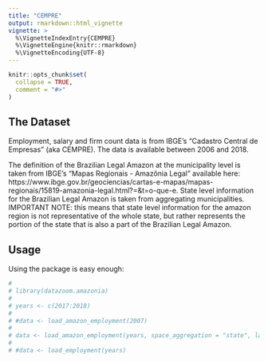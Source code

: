 ```yaml
---
title: "CEMPRE"
output: rmarkdown::html_vignette
vignette: >
  %\VignetteIndexEntry{CEMPRE}
  %\VignetteEngine{knitr::rmarkdown}
  %\VignetteEncoding{UTF-8}
---
```


```r
knitr::opts_chunk$set(
  collapse = TRUE,
  comment = "#>"
)
```

## The Dataset

Employment, salary and firm count data is from IBGE's "Cadastro Central de Empresas" (aka CEMPRE). The data is available between 2006 and 2018.

The definition of the Brazilian Legal Amazon at the municipality level is taken from IBGE's "Mapas Regionais - Amazônia Legal" available here: https://www.ibge.gov.br/geociencias/cartas-e-mapas/mapas-regionais/15819-amazonia-legal.html?=&t=o-que-e. State level information for the Brazilian Legal Amazon is taken from aggregating municipalities. IMPORTANT NOTE: this means that state level information for the amazon region is not representative of the whole state, but rather represents the portion of the state that is also a part of the Brazilian Legal Amazon.

## Usage

Using the package is easy enough:

```r
# 
# library(datazoom.amazonia)
# 
# years <- c(2017:2018)
# 
# #data <- load_amazon_employment(2007)
# 
# data <- load_amazon_employment(years, space_aggregation = "state", language = "pt")
# 
# #data <- load_employment(years)
```
